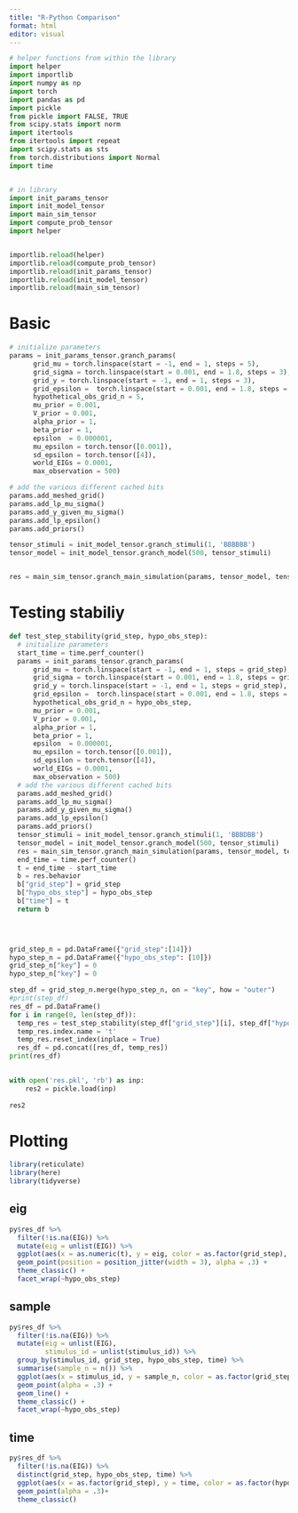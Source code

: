 ```yaml
---
title: "R-Python Comparison"
format: html
editor: visual
---
```


```python
# helper functions from within the library
import helper
import importlib
import numpy as np
import torch 
import pandas as pd
import pickle
from pickle import FALSE, TRUE
from scipy.stats import norm 
import itertools
from itertools import repeat 
import scipy.stats as sts 
from torch.distributions import Normal  
import time 


# in library 
import init_params_tensor
import init_model_tensor
import main_sim_tensor
import compute_prob_tensor
import helper


importlib.reload(helper)
importlib.reload(compute_prob_tensor)
importlib.reload(init_params_tensor)
importlib.reload(init_model_tensor)
importlib.reload(main_sim_tensor)


```

# Basic

```python
# initialize parameters
params = init_params_tensor.granch_params(
      grid_mu = torch.linspace(start = -1, end = 1, steps = 5),
      grid_sigma = torch.linspace(start = 0.001, end = 1.8, steps = 3), 
      grid_y = torch.linspace(start = -1, end = 1, steps = 3), 
      grid_epsilon =  torch.linspace(start = 0.001, end = 1.8, steps = 3), 
      hypothetical_obs_grid_n = 5, 
      mu_prior = 0.001,
      V_prior = 0.001, 
      alpha_prior = 1, 
      beta_prior = 1,
      epsilon  = 0.000001, 
      mu_epsilon = torch.tensor([0.001]), 
      sd_epsilon = torch.tensor([4]), 
      world_EIGs = 0.0001,
      max_observation = 500)

# add the various different cached bits
params.add_meshed_grid()
params.add_lp_mu_sigma()
params.add_y_given_mu_sigma()
params.add_lp_epsilon()
params.add_priors()

tensor_stimuli = init_model_tensor.granch_stimuli(1, 'BBBBBB')
tensor_model = init_model_tensor.granch_model(500, tensor_stimuli)


res = main_sim_tensor.granch_main_simulation(params, tensor_model, tensor_stimuli)
```


# Testing stabiliy

```python
def test_step_stability(grid_step, hypo_obs_step): 
  # initialize parameters
  start_time = time.perf_counter()
  params = init_params_tensor.granch_params(
      grid_mu = torch.linspace(start = -1, end = 1, steps = grid_step),
      grid_sigma = torch.linspace(start = 0.001, end = 1.8, steps = grid_step), 
      grid_y = torch.linspace(start = -1, end = 1, steps = grid_step), 
      grid_epsilon =  torch.linspace(start = 0.001, end = 1.8, steps = grid_step), 
      hypothetical_obs_grid_n = hypo_obs_step, 
      mu_prior = 0.001,
      V_prior = 0.001, 
      alpha_prior = 1, 
      beta_prior = 1,
      epsilon  = 0.000001, 
      mu_epsilon = torch.tensor([0.001]), 
      sd_epsilon = torch.tensor([4]), 
      world_EIGs = 0.0001,
      max_observation = 500)
  # add the various different cached bits
  params.add_meshed_grid()
  params.add_lp_mu_sigma()
  params.add_y_given_mu_sigma()
  params.add_lp_epsilon()
  params.add_priors()
  tensor_stimuli = init_model_tensor.granch_stimuli(1, 'BBBDBB')
  tensor_model = init_model_tensor.granch_model(500, tensor_stimuli)
  res = main_sim_tensor.granch_main_simulation(params, tensor_model, tensor_stimuli)
  end_time = time.perf_counter()
  t = end_time - start_time
  b = res.behavior
  b["grid_step"] = grid_step 
  b["hypo_obs_step"] = hypo_obs_step
  b["time"] = t
  return b 


  
```



```python

grid_step_n = pd.DataFrame({"grid_step":[14]})
hypo_step_n = pd.DataFrame({"hypo_obs_step": [10]})
grid_step_n["key"] = 0
hypo_step_n["key"] = 0

step_df = grid_step_n.merge(hypo_step_n, on = "key", how = "outer")
#print(step_df)
res_df = pd.DataFrame()
for i in range(0, len(step_df)): 
  temp_res = test_step_stability(step_df["grid_step"][i], step_df["hypo_obs_step"][i])
  temp_res.index.name = 't'
  temp_res.reset_index(inplace = True)
  res_df = pd.concat([res_df, temp_res])
print(res_df)
  
```


```python
with open('res.pkl', 'rb') as inp:
    res2 = pickle.load(inp)
    
res2
```


# Plotting

```r
library(reticulate)
library(here)
library(tidyverse)

```

## eig

```r
py$res_df %>% 
  filter(!is.na(EIG)) %>% 
  mutate(eig = unlist(EIG)) %>% 
  ggplot(aes(x = as.numeric(t), y = eig, color = as.factor(grid_step), group = as.factor(grid_step))) + 
  geom_point(position = position_jitter(width = 3), alpha = .3) +  
  theme_classic() + 
  facet_wrap(~hypo_obs_step)
```

## sample

```r
py$res_df %>% 
  filter(!is.na(EIG)) %>% 
  mutate(eig = unlist(EIG), 
         stimulus_id = unlist(stimulus_id)) %>% 
  group_by(stimulus_id, grid_step, hypo_obs_step, time) %>% 
  summarise(sample_n = n()) %>% 
  ggplot(aes(x = stimulus_id, y = sample_n, color = as.factor(grid_step), group = as.factor(grid_step))) + 
  geom_point(alpha = .3) + 
  geom_line() + 
  theme_classic() + 
  facet_wrap(~hypo_obs_step)
```

## time

```r
py$res_df %>% 
  filter(!is.na(EIG)) %>% 
  distinct(grid_step, hypo_obs_step, time) %>% 
  ggplot(aes(x = as.factor(grid_step), y = time, color = as.factor(hypo_obs_step))) + 
  geom_point(alpha = .3)+ 
  theme_classic() 
```
